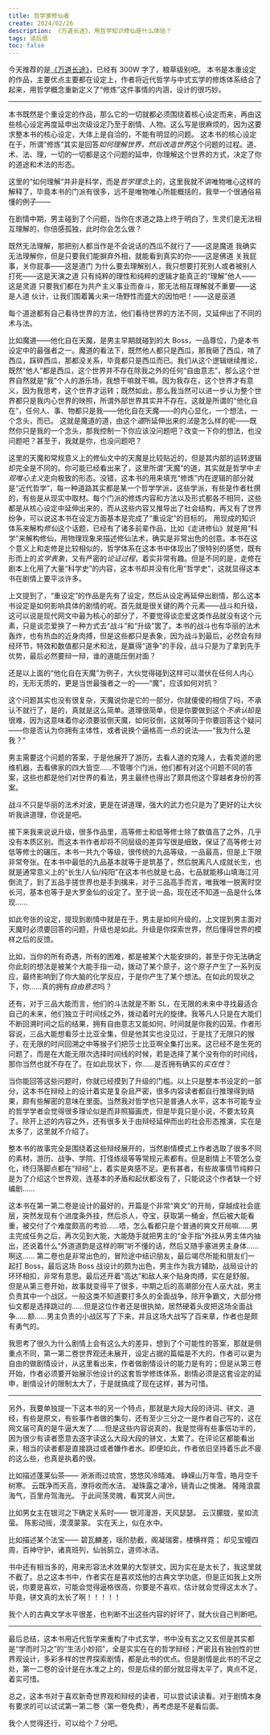 ```yaml
---
title: 哲学家修仙者
create: 2024/02/26
description: 《万道长途》，用哲学知识修仙是什么体验？
tags: 读后感
toc: false
---
```



今天推荐的是[《万道长途》](https://book.qidian.com/info/1031568231/)，已经有 300W 字了，粮草级别吧。
本书是本重设定的作品，主要优点主要都在设定上，作者将近代哲学与中式玄学的修炼体系结合了起来，用哲学概念重新定义了“修炼”这件事情的内涵，设计的很巧妙。

---

本书既然是个重设定的作品，那么它的一切就都必须围绕着核心设定而来，再由这些核心设定再度延申出次级设定乃至于剧情、人物。这么写是很麻烦的，因为这要求整本书的核心设定，大体上是自洽的，不能有明显的问题。
这本书的核心设定在于，所谓“修炼”其实是回答*如何理解世界，然后改造世界*这个问题的过程。道、术、法、理，一切的一切都是这个问题的延申，你理解这个世界的方式，决定了你的道途和术法的形态。

这里的“如何理解”并非是科学，而是*哲学理念*上的，这里我就不讲唯物唯心这样的解释了，毕竟本书的门派有很多，远不是唯物唯心所能概括的，我举一个很通俗易懂的例子——

在剧情中期，男主碰到了个问题，当你在求道之路上终于明白了，生灵们是无法相互理解的，你倍感孤独，此时你会怎么做？

既然无法理解，那把别人都当作是不会说话的西瓜不就行了——这是魔道
我确实无法理解你，但是只要我们能摒弃外相，就能看到真实的你——这是佛道
关我屁事，关你屁事——这是道门
为什么要去理解别人，我只想要打死别人或者被别人打死——这是天演之道
只有纯粹的理性和纯粹的逻辑才能真正的“理解”他人——这是灵道
只要我们都在为共产主义事业而奋斗，那无法相互理解就不重要——这是人道
伙计，让我们围着篝火来一场野性而盛大的因怕吧！——这是巫道

每个道途都有自己看待世界的方法，他们看待世界的方法不同，又延伸出了不同的术与法。

比如魔道——他化自在天魔，是男主早期就碰到的大 Boss，一品尊位，乃是本书设定中的最强者之一。魔道的看法下，既然他人都只是西瓜，那我砸了西瓜，啃了西瓜，踩碎西瓜，那都没关系，毕竟都只是西瓜而已。我们从这个逻辑继续推论，既然“他人”都是西瓜，这个世界并不存在除我之外的任何“自由意志”，那么这个世界自然就是“我”个人的游乐场，我想干嘛就干嘛。因为我存在，这个世界才有意义，因为我思考，这个世界才运转；既然如此，那么我当然可以进一步认为整个世界都只是我内心世界的映照，所谓外部世界其实并不存在。这就是所谓的“他化自在”，任何人、事、物都只是我——他化自在天魔——的内心显化，一个想法，一个念头，而已。
这就是魔道的道，由这个*道*所延伸出来的*法*是怎么样的呢——既然你只是我的一个念头，那我控制一下你应该没问题吧？改变一下你的想法，也没问题吧？甚至于，我就是你，也没问题吧？

这里的天魔和常规意义上的修仙文中的天魔是比较贴近的，但是其内部的运转逻辑却完全是不同的。你可能已经看出来了，这里所谓“天魔”的道，其实就是哲学中*主观唯心主义*走向极致的形态。没错，这本书的用来填充“修炼”内在逻辑的部分就是“近代哲学”，每一种道路其实都是某一个哲学学派，这些学派，有些是作者杜撰的，有些是从现实中取材。每个门派的修炼内容和方法以及形式都各不相同，这些都是从核心设定中延伸出来的，而从这些内容又推导出了社会结构，再又有了世界纷争，可以说这本书在设定方面基本是完成了“重设定”的目标的。
用现成的知识体系来解构*修仙*这个话题，已经有了诸多前辈作品，比如《走进修仙》就是用“科学”来解构修仙，用物理现象来描述修仙法术，确实是非常出色的创意。本书在这个意义上和走修是比较相似的，哲学体系在这本书中体现出了很特别的感觉，既有形而上的*玄学表象*，又有严密的*论证过程*，着实非常有趣。但是不同的是，走修在剧本上化用了大量“科学史”的内容，这本书却并没有化用“哲学史”，这就显得这本书在剧情上要平淡许多。

上文提到了，“重设定”的作品是先有了设定，然后从设定再延伸出剧情，那么这本书设定是如何影响具体的剧情的呢。首先就是很关键的两个元素——战斗和升级，这可以说是现代网文中最为核心的部分了，不要觉得谈恋爱这类作品就没有这个元素，只是谈恋爱换了一种方式去“战斗”和“升级”罢了。本书的战斗也有华丽的法术轰炸，也有热血的近身肉搏，但是这些都只是表象，因为战斗到最后，必然会有辩经环节，特效和数值都只是术和法，是赢得“道争”的手段，战斗只是为了拿到先手优势，最后必然要辩一辩，谁的道能压倒对面？

还是以上面的“他化自在天魔”为例子，大伙觉得碰到这样可以潜伏在任何人内心的，无形无质的，更是当世最强者之一的——“魔”，应该如何对抗？

这个问题其实也没有很复杂，天魔说你是它的一部分，你就傻傻的相信了吗，不承认不就行了，是的，真就是这么简单。道理很简单，但是你要做到这个*不承认*却是很难，因为这意味着你必须要驳倒天魔，如何驳倒，这就等同于你要回答这个疑问——你是否认为你拥有主体性，或者说换个逼格高一点的说法——“我为什么是我？”

男主需要这个问题的答案，于是他展开了游历，去看人道的克隆人，去看灵道的思维机器，去看佛家的四大皆空……不管哪个门派，他们都有对这个问题不同的答案，这些也都是他们对世界的看法，男主最终也得出了颇具他这个穿越者身份的答案。

战斗不只是华丽的法术对波，更是在讲道理，强大的武力也只是为了更好的让大伙听我讲道理，你说是吧。

接下来我来说说升级，很多作品里，高等修士和低等修士除了数值高了之外，几乎没有本质区别。而这本书作者却将不同层级的差异写很是细致，保证了高等修士对低等修士的碾压。本书一共九个等级，很传统的九品等级，一品最高，但是上下限非常夸张。在本书中最低的九品基本就等于是筑基了，然后脱离凡人成就长生，也就是通常意义上的“长生/人仙/纯阳”在这本书也就是七品，七品就能移山填海江河倒流了，到了五品手搓世界也是手到擒来，对于三品高手而言，唯我唯一脱离时空长河，基本也等于是大罗金仙的设定了。至于说一品，现在还不知道一品是什么体现……

如此夸张的设定，提现到剧情中就是在于，男主是如何升级的，上文提到男主面对天魔时必须要回答的问题，升级也是如此。升级是你探索世界，然后懂得世界的模样之后的反馈。

比如，当你的所有奇遇，所有的困难，都是被某个大能安排的，甚至于你无法确定你此刻的想法是被某个大能手指一动，拨动了某个原子，这个原子产生了一系列反应，最终影响到了你大脑的化学反应，于是你产生了某个想法。在如此的现状之下，你……真的拥有*自由意志*吗？

还有，对于三品大能而言，他们的斗法就是不断 SL，在无限的未来中寻找最适合自己的未来，他们独立于时间线之外，拨动着时光的旋律。我等凡人只是在大能们不断回溯时间之后的结果，拥有自由意志又能如何，时间就是你我的囚笼。作者形容说，三品大能想看莎士比亚全集，但是他其实也没见过，于是找了无限只的猴子，在无限的时间回溯之中等猴子们把莎士比亚啊全集打出来。这已经不是生死的问题了，而是在大能无限次选择时间线的时候，若是选择了某个没有你的时间线，那你当然也就不存在了。在如此现状下，你……是否拥有确实的*实在性*？

当你能回答这些问题时，你就已经摸到了升级的门槛。以上只是整本书设定的一部分，这本书在辩经上的设计着实是复杂且严密，很多内容读者都自行推理得到结果，颇有些解密的意味在里面。当然我对哲学也只是普通人水平，这本书可能专业的哲学学者会觉得很多理论似是而非照猫画虎，但是毕竟只是小说，不要太较真了。除开上述的内容之外，还有很多关于由辩经延伸而出的社会形态推演，实在是太多了，这里就不介绍了。

整本书的故事完全是围绕着这些辩经展开的，当然剧情模式上作者选取了很多不同的素材，游历、战争、学院、打怪练级等等常规元素都有。但是剧情上不管怎么变化，终归落脚点都在“辩经”上，着实是爽感不足。更有甚者，有些故事情节纯粹只是为了介绍这个世界观，连基本的矛盾和起伏都没有了，只能说这个作者缺一个好编剧……

这本书在第一第二卷是设计的最好的，开篇是个非常“爽文”的开局，穿越成社会底层，突然发现有个进度条外挂，然后杀人，夺宝，获取第一桶金，然后被大能看重，被交付了个难度颇高的考验……唔，怎么看都只是个普通的爽文开局嘛……男主完成任务之后，再次见到大能，大能随手就把男主的“金手指”外挂从男主体内抽出，还说着什么“外道道韵是这样的啊”听不懂的话，然后又随手塞进男主身体……啊这……
第二卷也是非常出色的，冒险途中结识朋友，最后竭尽所能和朋友们一起打 Boss，最后这场 Boss 战设计的颇为出色，男主作为我方辅助，战局设计的环环相扣，非常有意思。最后还开着“高达”和敌人来个贴身肉搏，实在是舒服。
但是从第三卷开始，故事就变得平了很多，中期之后的高潮部分在人巫大战，男主负责其中一个战区。一般这类不知道要打多久的全面战争，除开争霸文，大部分修仙文都是选择跳过的……但是这位作者还是很执拗，居然硬着头皮把这场全面战争……额……男主负责的小战区写了下来，并且这场大战写了百来章，作者也是颇有勇气的。

我思考了很久为什么剧情上会有这么大的差异，想到了个可能性的答案，那就是侧重点不同，第一第二卷世界观还未展开，设定占据的篇幅是不大的，作者可以更为自由的做剧情设计，从这里看出来，作者做剧情设计的能力是有的；但是从第三卷开始，作者必须要开始展示他设计的这套哲学修炼体系，剧情必须是这套设定的延申，剧情设计的限制太大了，于是就搞成了现在这样，甚为可惜。

---

另外，我要单独提一下这本书的另一个特点，那就是大段大段的诗词、骈文、道经，有些是原文，有些事作者做的集句，还有至少三分之一是作者自己写的，这在网文届可真的是牛逼大发了……但是这些内容说真的，我是觉得有些事倍功半的，因为很少有读者愿意去逐字读这么大段大段的骈文，太累了。在评论区都能看出来，相当的读者都是直接跳过或者嫌作者水。即便如此，作者依旧坚持着乐此不疲的这么些，也真是执着的很。

比如描述蓬莱仙茶——
<FontBlock src="fonts/方正苏新诗柳楷体.ttf">
淅淅雨过琉宫，悠悠风冷晴滩。
峥嵘山万年雪，皓月空千树寒。
云既净而天高，潦将收而水洁。
凝珠露之凄冷，镜青山之愰澈。
隆隆浪震海气，百里舟驾海光。
于此间荡灵魄，看冥冥人间世。
</FontBlock>

比如男女主在银河之下确定关系时——
<FontBlock src="fonts/方正苏新诗柳楷体.ttf">
银河漫游，天风瑟瑟。
云汉朦胧，星如流萤。
陈影动摇，漠漠蒙蒙。
实在天上，似在水中。
</FontBlock>

比如描述某个法宝——
<FontBlock src="fonts/方正苏新诗柳楷体.ttf">
碧瓦麟差，瑶阶肪截，阁凝瑞雾，楼横祥霓；
却见宝幢四周，百神守护，诸真班列，仙翁鹄立，道师冰洁。
</FontBlock>

书中还有相当多的，用来形容法术效果的大型骈文，因为实在是太长了，我这里就不截了。总之这本书中，作者实在是喜欢炫他的古典文学功底，但是正如我上文所说，你要是喜欢，可能会觉得逼格很高，你要是不喜欢，估计就会觉得这太水了。毕竟，骈文真的太长了啊！！！！！

我个人的古典文学水平很差，也判断不出这些内容的好坏了，就大伙自己判断吧。

---

最后总结，这本书用近代哲学来重构了中式玄学，书中没有玄之又玄但是其实都是“学而时习之”的“生活小妙招”，全是实实在在的哲学辩经；严密且有独创性的世界观设计，多彩多样的世界探索剧情，都是此书的优点。但是剧情是此书的不足之处，第一二卷的设计是在水准之上的，但是后续的部分就显得太平了，爽点不足，着实可惜。

总之，这本书对于喜欢新奇世界观和辩经的读者，可以尝试读读看。对于剧情本身有要求的可以试试第一第二卷（第一卷免费），再考虑是不是看后面。

我个人觉得还行，可以给个 7 分吧。
